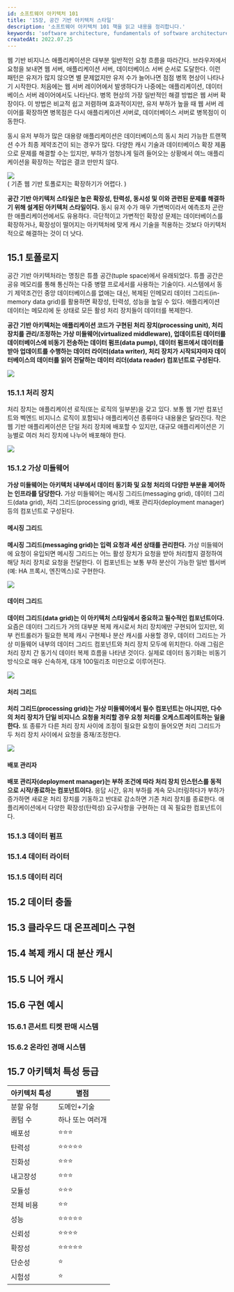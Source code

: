 ```yaml
---
id: 소프트웨어 아키텍처 101
title: '15장, 공간 기반 아키텍처 스타일'
description: '소프트웨어 아키텍처 101 책을 읽고 내용을 정리합니다.'
keywords: 'software architecture, fundamentals of software architecture, 소프트웨어 아키텍처 101, book, study'
createdAt: 2022.07.25
---
```


웹 기반 비지니스 애플리케이션은 대부분 일반적인 요청 흐름을 따라간다. 브라우저에서 요청을 보내면 웹 서버, 애플리케이션 서버, 데이터베이스 서버 순서로 도달한다. 이런 패턴은 유저가 많지 않으면 별 문제없지만 유저 수가 늘어나면 점점 병목 현상이 나타나기 시작한다.
처음에는 웹 서버 레이어에서 발생하다가 나중에는 애플리케이션, 데이터베이스 서버 레이어에서도 나타난다. 병목 현상의 가장 일반적인 해결 방법은 웹 서버 확장이다.
이 방법은 비교적 쉽고 저렴하며 효과적이지만, 유저 부하가 높을 때 웹 서버 레이어를 확장하면 병목점은 다시 애플리케이션 서버로, 데이터베이스 서버로 병목점이 이동한다.

동시 유저 부하가 많은 대용량 애플리케이션은 데이터베이스의 동시 처리 가능한 트랜잭션 수가 최종 제약조건이 되는 경우가 많다. 다양한 캐시 기술과 데이터베이스 확장 제품으로 문제를 해결할 수는 있지만,
부하가 엄청나게 밀려 들어오는 상황에서 여느 애플리케이션을 확장하는 작업은 결코 만만치 않다.

<img className='w-8/12 m-auto' src='/assets/images/software-architecture-101-48.jpg' />
<br />( 기존 웹 기반 토폴로지는 확장하기가 어렵다. )

**공간 기반 아키텍처 스타일은 높은 확장성, 탄력성, 동시성 및 이와 관련된 문제를 해결하기 위해 설계된 아키텍처 스타일이다.**
동시 유저 수가 매우 가변벅이라서 예측조차 곤란한 애플리케이션에서도 유용하다. 극단적이고 가변적인 확장성
문제는 데이터베이스를 확장하거나, 확장성이 떨어지는 아키텍처에 맞게 캐시 기술을 적용하는 것보다 아키텍처적으로 해결하는
것이 더 낫다.

## 15.1 토폴로지

공간 기반 아키텍처라는 명칭은 튜플 공간(tuple space)에서 유래되었다. 튜플 공간은 공유 메모리를 통해 통신하는 다중 병렬 프로세서를 사용하는 기술이다. 시스템에서 동기 제약조건인 중앙 데이터베이스를 없애는 대신, 복제된 인메모리 데이터 그리드(in-memory data grid)를 활용하면 확장성, 탄력성, 성능을 높일 수 있다.
애플리케이션 데이터는 메모리에 둔 상태로 모든 활성 처리 장치들이 데이터를 복제한다.

**공간 기반 아키텍처는 애플리케이션 코드가 구현된 처리 장치(processing unit), 처리 장치를 관리/조정하는 가상 미들웨어(virtualized middleware), 업데이트된 데이터를 데이터베이스에 비동기 전송하는 데이터 펌프(data pump), 데이터 펌프에서 데이터를 받아 업데이트를 수행하는 데이터 라이터(data writer), 처리 장치가 시작되자마자 데이터베이스의 데이터를 읽어 전달하는 데이터 리더(data reader) 컴포넌트로 구성된다.**

<img className='w-8/12 m-auto' src='/assets/images/software-architecture-101-49.jpg' />
<br />

### 15.1.1 처리 장치

처리 장치는 애플리케이션 로직(또는 로직의 일부분)을 갖고 있다. 보통 웹 기반 컴포넌트와 벡엔드 비지니스 로직이 포함되나 애플리케이션 종류마다 내용물은 달라진다. 작은 웹 기반 애플리케이션은 단일 처리 장치에 배포할 수 있지만, 대규모 애플리케이션은 기능별로 여러 처리 장치에 나누어 배포해야 한다.

<img className='w-8/12 m-auto' src='/assets/images/software-architecture-101-50.jpg' />
<br />

### 15.1.2 가상 미들웨어

**가상 미들웨어는 아키텍처 내부에서 데이터 동기화 및 요청 처리의 다양한 부분을 제어하는 인프라를 담당한다.** 가상 미들웨어는 메시징 그리드(messaging grid), 데이터 그리드(data grid), 처리 그리드(processing grid), 배포 관리자(deployment manager) 등의 컴포넌트로 구성된다.

#### 메시징 그리드

**메시징 그리드(messaging grid)는 입력 요청과 세션 상태를 관리한다.** 가상 미들웨어에 요청이 유입되면 메시징 그리드는 어느 활성 장치가 요청을 받아 처리할지 결정하여 해당 처리 장치로 요청을 전달한다.
이 컴포넌트는 보통 부하 분산이 가능한 일반 웹서버(예: HA 프록시, 엔진엑스)로 구현한다.

<img className='w-8/12 m-auto' src='/assets/images/software-architecture-101-51.jpg' />
<br />

#### 데이터 그리드

**데이터 그리드(data grid)는 이 아키텍처 스타일에서 중요하고 필수적인 컴포넌트이다.** 요즘은 데이터 그리드가 거의 대부분 복제 캐시로서 처리 장치에만 구현되어 있지만, 외부 컨트롤러가 필요한 복제 캐시 구현체나 분산 캐시를 사용할 경우, 데이터 그리드는 가상 미들웨어 내부의 데이터 그리드 컴포넌트와 처리 장치 모두에 위치한다.
아래 그림은 처리 장치 간 동기식 데이터 복제 흐름을 나타낸 것이다. 실제로 데이터 동기화는 비동기 방식으로 매우 신속하게, 대개 100밀리초 미만으로 이루어진다.

<img className='w-8/12 m-auto' src='/assets/images/software-architecture-101-52.jpg' />
<br />

#### 처리 그리드

**처리 그리드(processing grid)는 가상 미들웨어에서 필수 컴포넌트는 아니지만, 다수의 처리 장치가 단일 비지니스 요청을 처리할 경우 요청 처리를 오케스트레이트하는 일을 한다.** 또 종류가 다른 처리 장치 사이에 조정이 필요한 요청이 들어오면 처리 그리드가 두 처리 장치 사이에서 요청을 중재/조정한다.

<img className='w-8/12 m-auto' src='/assets/images/software-architecture-101-53.jpg' />
<br />

#### 배포 관리자

**배포 관리자(deployment manager)는 부하 조건에 따라 처리 장치 인스턴스를 동적으로 시작/종료하는 컴포넌트이다.** 응답 시간, 유저 부하를 계속 모니터링하다가 부하가 증가하면 새로운 처리 장치를 기동하고 반대로 감소하면 기존 처리 장치를 종료한다.
애플리케이션에서 다양한 확장성(탄력성) 요구사항을 구현하는 데 꼭 필요한 컴포넌트이다.

### 15.1.3 데이터 펌프

### 15.1.4 데이터 라이터

### 15.1.5 데이터 리더

## 15.2 데이터 충돌

## 15.3 클라우드 대 온프레미스 구현

## 15.4 복제 캐시 대 분산 캐시

## 15.5 니어 캐시

## 15.6 구현 예시

### 15.6.1 콘서트 티켓 판매 시스템

### 15.6.2 온라인 경매 시스템

## 15.7 아키텍처 특성 등급

| 아키텍처 특성 | 별점             |
| ------------- | ---------------- |
| 분할 유형     | 도메인+기술      |
| 퀀텀 수       | 하나 또는 여러개 |
| 배포성        | ⭐⭐⭐           |
| 탄력성        | ⭐⭐⭐⭐⭐       |
| 진화성        | ⭐⭐⭐           |
| 내고장성      | ⭐⭐⭐           |
| 모듈성        | ⭐⭐⭐           |
| 전체 비용     | ⭐⭐             |
| 성능          | ⭐⭐⭐⭐⭐       |
| 신뢰성        | ⭐⭐⭐⭐         |
| 확장성        | ⭐⭐⭐⭐⭐       |
| 단순성        | ⭐               |
| 시험성        | ⭐               |
